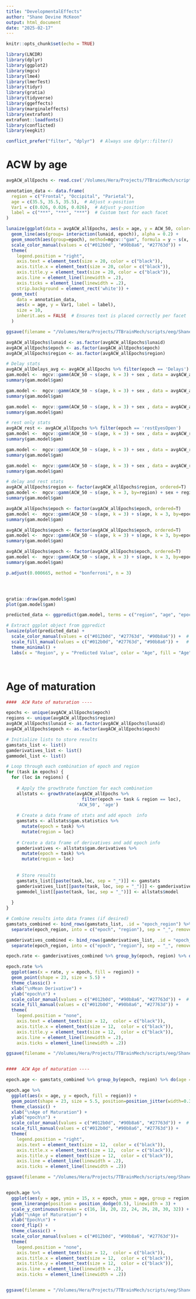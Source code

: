 ```yaml
---
title: "DevelopmentalEffects"
author: "Shane Devine McKeon"
output: html_document
date: "2025-02-17"
---
```


```r
knitr::opts_chunk$set(echo = TRUE)

library(LNCDR)
library(dplyr)
library(ggplot2)
library(mgcv)
library(lme4)
library(lmerTest)
library(tidyr)
library(gratia)
library(tidyverse)
library(ggeffects)
library(marginaleffects)
library(extrafont)
extrafont::loadfonts()
library(conflicted)
library(eegkit)

conflict_prefer("filter", "dplyr")  # Always use dplyr::filter()


```

# ACW by age
```r
avgACW_allEpochs <- read.csv('/Volumes/Hera/Projects/7TBrainMech/scripts/eeg/Shane/Entropy/Results/acw/MGS/twoSecondSegments/allSubjects_allEpochs_regions.csv') %>% filter(epoch == 'Delays' | epoch == 'restEyesOpen')

annotation_data <- data.frame(
  region = c("Frontal", "Occipital", "Parietal"),
  age = c(35.5, 35.5, 35.5),  # Adjust x-position
  Var1 = c(0.026, 0.026, 0.026),  # Adjust y-position
  label = c("***", "***", "***")  # Custom text for each facet
)

lunaize(ggplot(data = avgACW_allEpochs, aes(x = age, y = ACW_50, color=region, linetype=epoch))) + geom_point(aes(shape=epoch), alpha =0.3) +
  geom_line(aes(group= interaction(lunaid, epoch)), alpha = 0.2) +
  geom_smooth(aes(group=epoch), method=mgcv::"gam", formula = y ~ s(x, k = 3, fx = T), alpha=0.3, linewidth = 1.5)+ facet_wrap(~region)+
  scale_color_manual(values = c("#012b0d", "#90b8a6", "#27763d")) + 
  theme(
    legend.position = "right",
    axis.text = element_text(size = 20, color = c("black")),
    axis.title.x = element_text(size = 20, color = c("black")),
    axis.title.y = element_text(size = 20, color = c("black")),
    axis.line = element_line(linewidth = .2), 
    axis.ticks = element_line(linewidth = .2),
    strip.background = element_rect('white')) + 
  geom_text(
    data = annotation_data, 
    aes(x = age, y = Var1, label = label),  
    size = 10,
    inherit.aes = FALSE  # Ensures text is placed correctly per facet
  )

ggsave(filename = "/Volumes/Hera/Projects/7TBrainMech/scripts/eeg/Shane/Entropy/Results/Figures/Figure3/delayRestAcrossAge.pdf", device = "pdf", dpi = 500, width = 18, height = 6)

avgACW_allEpochs$lunaid <- as.factor(avgACW_allEpochs$lunaid)
avgACW_allEpochs$epoch <- as.factor(avgACW_allEpochs$epoch)
avgACW_allEpochs$region <- as.factor(avgACW_allEpochs$region)

# Delay stats
avgACW_allDelays_avg <- avgACW_allEpochs %>% filter(epoch == 'Delays')
gam.model <-  mgcv::gamm(ACW_50 ~ s(age, k = 3) + sex , data = avgACW_allDelays_avg %>% filter(region == 'Frontal'), random=list(lunaid=~1))
summary(gam.model$gam)

gam.model <-  mgcv::gamm(ACW_50 ~ s(age, k = 3) + sex , data = avgACW_allDelays_avg %>% filter(region == 'Occipital'), random=list(lunaid=~1))
summary(gam.model$gam)

gam.model <-  mgcv::gamm(ACW_50 ~ s(age, k = 3) + sex , data = avgACW_allDelays_avg %>% filter(region == 'Parietal'), random=list(lunaid=~1))
summary(gam.model$gam)

# rest only stats
avgACW_rest <- avgACW_allEpochs %>% filter(epoch == 'restEyesOpen')
gam.model <-  mgcv::gamm(ACW_50 ~ s(age, k = 3) + sex , data = avgACW_rest %>% filter(region == 'Frontal'), random=list(lunaid=~1))
summary(gam.model$gam)

gam.model <-  mgcv::gamm(ACW_50 ~ s(age, k = 3) + sex , data = avgACW_rest %>% filter(region == 'Occipital'), random=list(lunaid=~1))
summary(gam.model$gam)

gam.model <-  mgcv::gamm(ACW_50 ~ s(age, k = 3) + sex , data = avgACW_rest %>% filter(region == 'Parietal'), random=list(lunaid=~1))
summary(gam.model$gam)

# delay and rest stats
avgACW_allEpochs$region <- factor(avgACW_allEpochs$region, ordered=T)
gam.model <-  mgcv::gamm(ACW_50 ~ s(age, k = 3, by=region) + sex + region + epoch, data = avgACW_allEpochs, random=list(lunaid=~1))
summary(gam.model$gam)

avgACW_allEpochs$epoch <- factor(avgACW_allEpochs$epoch, ordered=T)
gam.model <-  mgcv::gamm(ACW_50 ~ s(age, k = 3) + s(age, k = 3, by=epoch) + sex  + epoch, data = avgACW_allEpochs %>% filter(region == 'Occipital'), random=list(lunaid=~1))
summary(gam.model$gam)

avgACW_allEpochs$epoch <- factor(avgACW_allEpochs$epoch, ordered=T)
gam.model <-  mgcv::gamm(ACW_50 ~ s(age, k = 3) + s(age, k = 3, by=epoch) + sex  + epoch, data = avgACW_allEpochs %>% filter(region == 'Frontal'), random=list(lunaid=~1))
summary(gam.model$gam)

avgACW_allEpochs$epoch <- factor(avgACW_allEpochs$epoch, ordered=T)
gam.model <-  mgcv::gamm(ACW_50 ~ s(age, k = 3) + s(age, k = 3, by=epoch) + sex  + epoch, data = avgACW_allEpochs %>% filter(region == 'Parietal'), random=list(lunaid=~1))
summary(gam.model$gam)

p.adjust(0.000665, method = "bonferroni", n = 3)




gratia::draw(gam.model$gam)
plot(gam.model$gam)

predicted_data <- ggpredict(gam.model, terms = c("region", "age", "epoch"))  # Ensure correct term order

# Extract ggplot object from ggpredict
lunaize(plot(predicted_data) + 
  scale_color_manual(values = c("#012b0d", "#27763d", "#90b8a6")) +  # Custom line colors
  scale_fill_manual(values = c("#012b0d", "#27763d", "#90b8a6")) +   # Custom confidence interval fills
  theme_minimal() +
  labs(x = "Region", y = "Predicted Value", color = "Age", fill = "Age"))




```

# Age of maturation 
```r

####  ACW Rate of maturation ----

epochs <- unique(avgACW_allEpochs$epoch)
regions <- unique(avgACW_allEpochs$region)
avgACW_allEpochs$lunaid <- as.factor(avgACW_allEpochs$lunaid)
avgACW_allEpochs$epoch <- as.factor(avgACW_allEpochs$epoch)

# Initialize lists to store results
gamstats_list <- list()
gamderivatives_list <- list()
gammodel_list <- list()

# Loop through each combination of epoch and region
for (task in epochs) {
  for (loc in regions) {
    
    # Apply the growthrate function for each combination
    allstats <- growthrate(avgACW_allEpochs %>% 
                             filter(epoch == task & region == loc),
                           'ACW_50', 'age')
    
    # Create a data frame of stats and add epoch  info
    gamstats <- allstats$gam.statistics %>% 
      mutate(epoch = task) %>%
      mutate(region = loc)
    
    # Create a data frame of derivatives and add epoch info
    gamderivatives <- allstats$gam.derivatives %>% 
      mutate(epoch = task) %>%
      mutate(region = loc)
    
    
    # Store results
    gamstats_list[[paste(task,loc, sep = "_")]] <- gamstats
    gamderivatives_list[[paste(task, loc, sep = "_")]] <- gamderivatives
    gammodel_list[[paste(task, loc, sep = "_")]] <- allstats$model
    
  }
}

# Combine results into data frames (if desired)
gamstats_combined <- bind_rows(gamstats_list, .id = "epoch_region") %>%
  separate(epoch_region, into = c("epoch", "region"), sep = "_", remove = TRUE)

gamderivatives_combined <- bind_rows(gamderivatives_list, .id = "epoch_region") %>%
  separate(epoch_region, into = c("epoch", "region"), sep = "_", remove = TRUE)

epoch.rate <- gamderivatives_combined %>% group_by(epoch, region) %>% do(rate = mean(.$derivative)) %>% unnest(cols = "rate")

epoch.rate %>% 
  ggplot(aes(x = rate, y = epoch, fill = region)) +
  geom_point(shape = 23, size = 5.5) +
  theme_classic() +
  xlab("\nMean Derivative") +
  ylab("epoch\n") +
  scale_color_manual(values = c("#012b0d", "#90b8a6", "#27763d")) +  # Custom line colors
  scale_fill_manual(values = c("#012b0d", "#90b8a6", "#27763d")) +
  theme(
    legend.position = "none",
    axis.text = element_text(size = 12,  color = c("black")),
    axis.title.x = element_text(size = 12,  color = c("black")),
    axis.title.y = element_text(size = 12,  color = c("black")),
    axis.line = element_line(linewidth = .2), 
    axis.ticks = element_line(linewidth = .2)) 

ggsave(filename = "/Volumes/Hera/Projects/7TBrainMech/scripts/eeg/Shane/Entropy/Results/Figures/Figure3/delayRestRateofMat.pdf", device = "pdf", dpi = 500, width = 9, height = 6)


####  ACW Age of maturation ----

epoch.age <- gamstats_combined %>% group_by(epoch, region) %>% do(age = mean(.$smooth.decrease.offset, na.rm = T)) %>% unnest(cols = "age") 

epoch.age %>% 
  ggplot(aes(x = age, y = epoch, fill = region)) +
  geom_point(shape = 23, size = 5.5, position=position_jitter(width=0.3, height=0)) +
  theme_classic() +
  xlab("\nAge of Maturation") +
  ylab("epoch\n") +
  scale_color_manual(values = c("#012b0d", "#90b8a6", "#27763d")) +  # Custom line colors
  scale_fill_manual(values = c("#012b0d", "#90b8a6", "#27763d")) +
  theme(
    legend.position = "right",
    axis.text = element_text(size = 12,  color = c("black")),
    axis.title.x = element_text(size = 12,  color = c("black")),
    axis.title.y = element_text(size = 12,  color = c("black")),
    axis.line = element_line(linewidth = .2), 
    axis.ticks = element_line(linewidth = .2)) 

ggsave(filename = "/Volumes/Hera/Projects/7TBrainMech/scripts/eeg/Shane/Entropy/Results/Figures/Figure3/delayRestAgeofMat.pdf", device = "pdf", dpi = 500, width = 9, height = 6)


epoch.age %>% 
  ggplot(aes(y = age, ymin = 15, x = epoch, ymax = age, group = region, color = region)) +
  geom_linerange(position = position_dodge(0.5), linewidth = 3) +
  scale_y_continuous(breaks = c(16, 18, 20, 22, 24, 26, 28, 30, 32)) +
  ylab("\nAge of Maturation") +
  xlab("Epoch\n") +
  coord_flip() +
  theme_classic() +
  scale_color_manual(values = c("#012b0d", "#90b8a6", "#27763d"))+
  theme(
    legend.position = "none",
    axis.text = element_text(size = 12,  color = c("black")),
    axis.title.x = element_text(size = 12,  color = c("black")),
    axis.title.y = element_text(size = 12,  color = c("black")),
    axis.line = element_line(linewidth = .2), 
    axis.ticks = element_line(linewidth = .2)) 


ggsave(filename = "/Volumes/Hera/Projects/7TBrainMech/scripts/eeg/Shane/Entropy/Results/Figures/Figure3/delayRestAgeofMatLines.pdf", device = "pdf", dpi = 500, width = 9, height = 6)


```